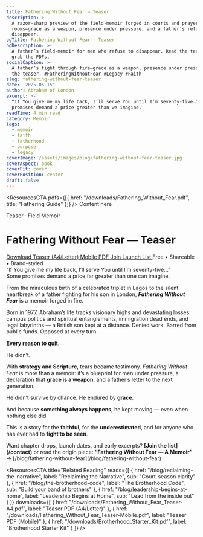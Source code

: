 ```yaml
---
title: Fathering Without Fear — Teaser
description: >-
  A razor-sharp preview of the field-memoir forged in courts and prayer
  rooms—grace as a weapon, presence under pressure, and a father’s refusal to
  disappear.
ogTitle: Fathering Without Fear — Teaser
ogDescription: >-
  A father’s field-memoir for men who refuse to disappear. Read the teaser &
  grab the PDFs.
socialCaption: >-
  A father’s fight through fire—grace as a weapon, presence under pressure. Read
  the teaser. #FatheringWithoutFear #Legacy #Faith
slug: fathering-without-fear-teaser
date: '2025-06-15'
author: Abraham of London
excerpt: >-
  “If You give me my life back, I’ll serve You until I’m seventy-five…” Some
  promises demand a price greater than we imagine.
readTime: 4 min read
category: Memoir
tags:
  - memoir
  - faith
  - fatherhood
  - purpose
  - legacy
coverImage: /assets/images/blog/fathering-without-fear-teaser.jpg
coverAspect: book
coverFit: cover
coverPosition: center
draft: false
---
```


<ResourcesCTA pdfs={[{ href: "/downloads/Fathering_Without_Fear.pdf", title: "Fathering Guide" }]} />
<BrandFrame title="Legacy Tips" subtitle="Key Advice">
  Content here
</BrandFrame>

<HeroEyebrow>Teaser · Field Memoir</HeroEyebrow>

# Fathering Without Fear — Teaser

<div className="not-prose mt-4 mb-6 rounded-xl border border-lightGrey bg-warmWhite/70 p-4 shadow-card">
  <div className="flex flex-wrap items-center gap-3">
    <a href="/downloads/Fathering_Without_Fear_Teaser-A4.pdf" className="aol-btn rounded-full px-4 py-2">
      Download Teaser (A4/Letter)
    </a>
    <a href="/downloads/Fathering_Without_Fear_Teaser-Mobile.pdf" className="rounded-full border border-lightGrey px-4 py-2 text-sm hover:bg-warmWhite">
      Mobile PDF
    </a>
    <a href="/contact" className="rounded-full border border-lightGrey px-4 py-2 text-sm hover:bg-warmWhite">
      Join Launch List
    </a>
    <span className="text-xs text-[color:var(--color-on-secondary)/0.6]">Free • Shareable • Brand-styled</span>
  </div>
</div>

<PullLine>
  “If You give me my life back, I’ll serve You until I’m seventy-five…”
  <br />
  Some promises demand a price far greater than one can imagine.
</PullLine>

From the miraculous birth of a celebrated triplet in Lagos to the silent heartbreak of a father fighting for his son in London, <strong><em>Fathering Without Fear</em></strong> is a memoir forged in fire.

Born in 1977, Abraham’s life tracks visionary highs and devastating losses: campus politics and spiritual entanglements, immigration dead ends, and legal labyrinths — a British son kept at a distance. Denied work. Barred from public funds. Opposed at every turn.

<strong>Every reason to quit.</strong>

He didn’t.

<Rule />

With <strong>strategy and Scripture</strong>, tears became testimony. <em>Fathering Without Fear</em> is more than a memoir: it’s a blueprint for men under pressure, a declaration that <strong>grace is a weapon</strong>, and a father’s letter to the next generation.

<PullLine subtle>
  He didn’t survive by chance. He endured by <strong>grace</strong>.
</PullLine>

And because <strong>something always happens</strong>, he kept moving — even when nothing else did.

<Rule />

This is a story for the <strong>faithful</strong>, for the <strong>underestimated</strong>, and for anyone who has ever had to <strong>fight to be seen</strong>.

<Note tone="key" title="Stay in the loop">
  Want chapter drops, launch dates, and early excerpts? <strong>[Join the list](/contact)</strong> or read the origin piece:  
  <strong>“Fathering Without Fear — A Memoir”</strong> → [/blog/fathering-without-fear](/blog/fathering-without-fear)
</Note>

<ResourcesCTA
  title="Related Reading"
  reads={[
    { href: "/blog/reclaiming-the-narrative", label: "Reclaiming the Narrative", sub: "Court-season clarity" },
    { href: "/blog/the-brotherhood-code", label: "The Brotherhood Code", sub: "Build your band of brothers" },
    { href: "/blog/leadership-begins-at-home", label: "Leadership Begins at Home", sub: "Lead from the inside out" }
  ]}
  downloads={[
    { href: "/downloads/Fathering_Without_Fear_Teaser-A4.pdf", label: "Teaser PDF (A4/Letter)" },
    { href: "/downloads/Fathering_Without_Fear_Teaser-Mobile.pdf", label: "Teaser PDF (Mobile)" },
    { href: "/downloads/Brotherhood_Starter_Kit.pdf", label: "Brotherhood Starter Kit" }
  ]}
/>

<ShareRow
  text="Fathering Without Fear — a field-memoir forged in courtrooms and prayer rooms. Read the teaser & grab the PDFs."
  hashtags="Fatherhood,Faith,Legacy"
/>
